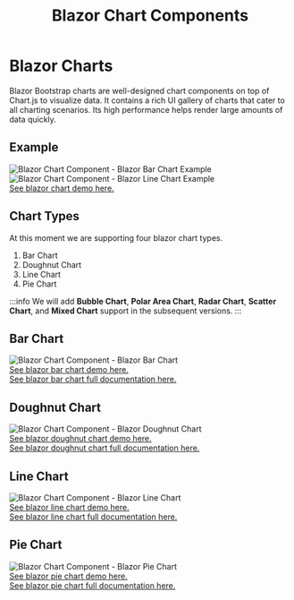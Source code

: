 ﻿---
title: Blazor Chart Components
description: Blazor Bootstrap charts are well-designed chart components on top of Chart.js to visualize data. It contains a rich UI gallery of charts that cater to all charting scenarios. Its high performance helps render large amounts of data quickly.
image: https://i.imgur.com/ATtFiUZ.png

sidebar_label: Charts
sidebar_position: 8
---

# Blazor Charts

Blazor Bootstrap charts are well-designed chart components on top of Chart.js to visualize data. It contains a rich UI gallery of charts that cater to all charting scenarios. Its high performance helps render large amounts of data quickly.

## Example

<img src="https://i.imgur.com/JLV7oss.png" alt="Blazor Chart Component - Blazor Bar Chart Example" />
<br />
<img src="https://i.imgur.com/CzdXpqr.png" alt="Blazor Chart Component - Blazor Line Chart Example" />
<br />
<a href="https://demos.blazorbootstrap.com/charts#bar-chart">See blazor chart demo here.</a>

## Chart Types

At this moment we are supporting four blazor chart types.
1. Bar Chart
1. Doughnut Chart
1. Line Chart
1. Pie Chart

:::info
We will add **Bubble Chart**, **Polar Area Chart**, **Radar Chart**, **Scatter Chart**, and **Mixed Chart** support in the subsequent versions.
:::

## Bar Chart

<img src="https://i.imgur.com/IX3bajc.png" alt="Blazor Chart Component - Blazor Bar Chart" />
<br />
<a href="https://demos.blazorbootstrap.com/charts#bar-chart">See blazor bar chart demo here.</a>
<br />
<a href="/data-visualization/bar-chart">See blazor bar chart full documentation here.</a>

## Doughnut Chart

<img src="https://i.imgur.com/xEPhAsW.png" alt="Blazor Chart Component - Blazor Doughnut Chart" />
<br />
<a href="https://demos.blazorbootstrap.com/charts#doughnut-chart">See blazor doughnut chart demo here.</a>
<br />
<a href="/data-visualization/doughnut-chart">See blazor doughnut chart full documentation here.</a>

## Line Chart

<img src="https://i.imgur.com/8b7jH0D.png" alt="Blazor Chart Component - Blazor Line Chart" />
<br />
<a href="https://demos.blazorbootstrap.com/charts#line-chart">See blazor line chart demo here.</a>
<br />
<a href="/data-visualization/line-chart">See blazor line chart full documentation here.</a>

## Pie Chart

<img src="https://i.imgur.com/dDpIuzk.png" alt="Blazor Chart Component - Blazor Pie Chart" />
<br />
<a href="https://demos.blazorbootstrap.com/charts#pie-chart">See blazor pie chart demo here.</a>
<br />
<a href="/data-visualization/pie-chart">See blazor pie chart full documentation here.</a>

